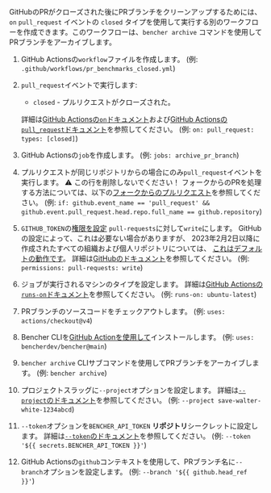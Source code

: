 
GitHubのPRがクローズされた後にPRブランチをクリーンアップするためには、`on` `pull_request` イベントの `closed` タイプを使用して実行する別のワークフローを作成できます。このワークフローは、`bencher archive` コマンドを使用してPRブランチをアーカイブします。

<PullRequestsClosedCode />

1. GitHub Actionsの`workflow`ファイルを作成します。
   (例: `.github/workflows/pr_benchmarks_closed.yml`)
2. `pull_request`イベントで実行します:
   - `closed` - プルリクエストがクローズされた。

   詳細は[GitHub Actionsの`on`ドキュメント][github actions on]および[GitHub Actionsの`pull_request`ドキュメント][github action pull_request]を参照してください。
   (例: `on: pull_request: types: [closed]`)
3. GitHub Actionsの`job`を作成します。
   (例: `jobs: archive_pr_branch`)
4. プルリクエストが同じリポジトリからの場合にのみ`pull_request`イベントを実行します。
   ⚠️ この行を削除しないでください！
   フォークからのPRを処理する方法については、以下の[フォークからのプルリクエスト][pull requests from forks]を参照してください。
   (例: `if: github.event_name == 'pull_request' && github.event.pull_request.head.repo.full_name == github.repository`)
5. `GITHUB_TOKEN`の[権限を設定][github token permissions]
   `pull-requests`に対して`write`にします。
   GitHubの設定によって、これは必要ない場合がありますが、
   2023年2月2日以降に作成されたすべての組織および個人リポジトリについては、
   [これはデフォルトの動作です][github token read only]。
   詳細は[GitHubのドキュメント][github token permissions security]を参照してください。
   (例: `permissions: pull-requests: write`)
6. ジョブが実行されるマシンのタイプを設定します。
   詳細は[GitHub Actionsの`runs-on`ドキュメント][github actions runs-on]を参照してください。
   (例: `runs-on: ubuntu-latest`)
7. PRブランチのソースコードをチェックアウトします。
   (例: `uses: actions/checkout@v4`)
8. Bencher CLIを[GitHub Actionを使用して][bencher cli github action]インストールします。
   (例: `uses: bencherdev/bencher@main`)
9. `bencher archive` CLIサブコマンドを使用してPRブランチをアーカイブします。
   (例: `bencher archive`)
10. プロジェクトスラッグに`--project`オプションを設定します。
    詳細は[`--project`のドキュメント][project option]を参照してください。
    (例: `--project save-walter-white-1234abcd`)
11. `--token`オプションを`BENCHER_API_TOKEN` **リポジトリ**シークレットに設定します。
    詳細は[`--token`のドキュメント][token option]を参照してください。
    (例: `--token '${{ secrets.BENCHER_API_TOKEN }}'`)
12. GitHub Actionsの`github`コンテキストを使用して、PRブランチ名に`--branch`オプションを設定します。
    (例: `--branch '${{ github.head_ref }}'`)


[github actions on]: https://docs.github.com/ja/actions/using-workflows/workflow-syntax-for-github-actions#on
[github action pull_request]: https://docs.github.com/ja/webhooks/webhook-events-and-payloads#pull_request
[github token permissions]: https://docs.github.com/ja/actions/using-jobs/assigning-permissions-to-jobs#setting-the-github_token-permissions-for-a-specific-job
[github token read only]: https://github.blog/changelog/2023-02-02-github-actions-updating-the-default-github_token-permissions-to-read-only/
[github token permissions security]: https://docs.github.com/ja/actions/security-guides/automatic-token-authentication#modifying-the-permissions-for-the-github_token
[github actions runs-on]: https://docs.github.com/ja/actions/using-workflows/workflow-syntax-for-github-actions#jobsjob_idruns-on
[bencher cli github action]: https://github.com/marketplace/actions/bencher-cli
[github actions context]: https://docs.github.com/ja/actions/learn-github-actions/contexts#github-context

[project option]: /ja/docs/explanation/bencher-run/#--project-project
[token option]: /ja/docs/explanation/bencher-run/#--token-token

[pull requests from forks]: #pull-requests-from-forks